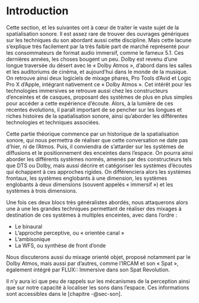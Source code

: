 # Introduction

Cette section, et les suivantes ont à cœur de traiter le vaste sujet de la spatialisation sonore. Il est assez rare de trouver des ouvrages génériques sur les techniques du son abordant aussi cette discipline. Mais cette lacune s'explique très facilement par la très faible part de marché représenté pour les consommateurs de format audio immersif, comme le fameux 5.1. Ces dernières années, les choses bougent un peu. Dolby est revenu d'une longue traversée du désert avec le « Dolby Atmos », d'abord dans les salles et les auditoriums de cinéma, et aujourd'hui dans le monde de la musique. On retrouve ainsi deux logiciels de mixage phares, Pro Tools d'Avid et Logic Pro X d'Apple, intégrant nativement ce « Dolby Atmos ». Cet intérêt pour les technologies immersives se retrouve aussi chez les constructeurs d'enceintes et de casques, proposant des systèmes de plus en plus simples pour accéder a cette expérience d'écoute. Alors, à la lumière de ces récentes évolutions, il paraît important de se pencher sur les longues et riches histoires de la spatialisation sonore, ainsi qu'aborder les différentes technologies et techniques associées.

Cette partie théorique commence par un historique de la spatialisation sonore, qui nous permettra de réaliser que cette conversation ne date pas d'hier, ni de l'Atmos. Puis, il conviendra de s'attarder sur les systèmes de diffusions et le positionnement des enceintes dans l'espace. On pourra ainsi aborder les différents systèmes normés, amenés par des constructeurs tels que DTS ou Dolby, mais aussi décrire et catégoriser les systèmes d'écoutes qui échappent à ces approches rigides. On différenciera alors les systèmes frontaux, les systèmes englobants à une dimension, les systèmes englobants à deux dimensions (souvent appelés « immersif ») et les systèmes à trois dimensions.

Une fois ces deux blocs très généralistes abordés, nous attaquerons alors une à une les grandes techniques permettant de réaliser des mixages à destination de ces systèmes à multiples enceintes, avec dans l'ordre :

+ Le binaural
+ L'approche perceptive, ou « orientée canal »
+ L'ambisonique
+ La WFS, ou synthèse de front d'onde

Nous discuterons aussi du mixage orienté objet, proposé notamment par le Dolby Atmos, mais aussi par d'autres, comme l'IRCAM et son « Spat », également intégré par FLUX:: Immersive dans son Spat Revolution.

::: {.callout-note}

Il n'y aura ici que peu de rappels sur les mécanismes de la perception ainsi que sur notre capacité à localiser les sons dans l'espace. Ces informations sont accessibles dans le [chapitre -@sec-son].

:::
